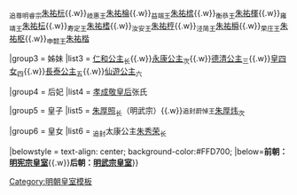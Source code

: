 {{Navbox
|name = 明孝宗皇室
|title = [[明孝宗]]皇室
|titlestyle = background-color:#FFD700;
|image =
|style = width:100%;text-align:center; 
|groupstyle = text-align:center; background-color:#FFD700;
|liststyle = text-align:center;
|state = {{{state<includeonly>|collapsed</includeonly>}}}
|group1 = 父母
|list1 = 宪宗纯皇帝[[明宪宗|朱见深]]{{ww}}[[孝穆纪太后|孝穆皇后纪氏]]<sub>追尊</sub>

|group2 = 兄弟
|list2 = <sub>追封悼恭太子</sub>[[朱祐极]]{{.w}}<sub>追尊明睿宗</sub>[[朱祐杬]]{{.w}}<sub>岐惠王</sub>[[朱祐棆]]{{.w}}<sub>益端王</sub>[[朱祐槟]]{{.w}}<sub>衡恭王</sub>[[朱祐楎]]{{.w}}<sub>雍靖王</sub>[[朱祐枟]]{{.w}}<sub>寿定王</sub>[[朱祐榰]]{{.w}}<sub>汝安王</sub>[[朱祐梈]]{{.w}}<sub>泾简王</sub>[[朱祐橓]]{{.w}}<sub>荣庄王</sub>[[朱祐枢]]{{.w}}<sub>申懿王</sub>[[朱祐楷]]

|group3 = 姊妹
|list3 = [[仁和公主]]<sub>长</sub>{{.w}}[[永康公主]]<sub>次</sub>{{.w}}[[德清公主 (明憲宗)|德清公主]]<sub>三</sub>{{.w}}[[明宪宗#女|皇四女]]<sub>四</sub>{{.w}}[[長泰公主]]<sub>五</sub>{{.w}}[[仙遊公主]]<sub>六</sub>

|group4 = 后妃
|list4 = [[孝成敬皇后]]张氏

|group5 = 皇子
|list5 = [[明武宗|朱厚照]]<sub>长</sub>（明武宗）{{.w}}<small>追封蔚悼王</small>[[朱厚煒 (蔚王)|朱厚炜]]<sub>次</sub>

|group6 = 皇女
|list6 = <sub>追封</sub>太康公主[[太康公主 (明孝宗)|朱秀荣]]<sub>长</sub>

|belowstyle = text-align: center; background-color:#FFD700;
|below='''前朝：[[Template:明憲宗皇室|明宪宗皇室]]'''{{.w}}'''后朝：[[Template:明武宗皇室|明武宗皇室]]'''}}
<noinclude>
[[Category:明朝皇室模板]]
</noinclude>